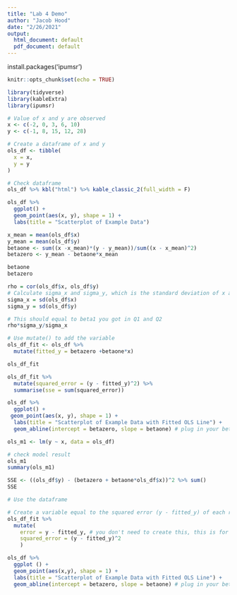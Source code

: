 ```yaml
---
title: "Lab 4 Demo"
author: "Jacob Hood"
date: "2/26/2021"
output:
  html_document: default
  pdf_document: default
---
```

install.packages('ipumsr')
```r
knitr::opts_chunk$set(echo = TRUE)

library(tidyverse)
library(kableExtra) 
library(ipumsr)
```

```r
# Value of x and y are observed
x <- c(-2, 0, 3, 6, 10) 
y <- c(-1, 8, 15, 12, 28)

# Create a dataframe of x and y
ols_df <- tibble(
  x = x,
  y = y
)
```


```r
# Check dataframe
ols_df %>% kbl("html") %>% kable_classic_2(full_width = F)

ols_df %>%
  ggplot() +
  geom_point(aes(x, y), shape = 1) +
  labs(title = "Scatterplot of Example Data")
```



```r
x_mean = mean(ols_df$x)
y_mean = mean(ols_df$y)
betaone <- sum((x -x_mean)*(y - y_mean))/sum((x - x_mean)^2)
betazero <- y_mean - betaone*x_mean

betaone
betazero
```

```r
rho = cor(ols_df$x, ols_df$y)
# Calculate sigma_x and sigma_y, which is the standard deviation of x and y
sigma_x = sd(ols_df$x)
sigma_y = sd(ols_df$y)

# This should equal to beta1 you got in Q1 and Q2
rho*sigma_y/sigma_x
```
```r
# Use mutate() to add the variable
ols_df_fit <- ols_df %>%
  mutate(fitted_y = betazero +betaone*x)

ols_df_fit
```


```r
ols_df_fit %>%
  mutate(squared_error = (y - fitted_y)^2) %>%
  summarise(sse = sum(squared_error))
```

```r
ols_df %>%
  ggplot() +
 geom_point(aes(x, y), shape = 1) +
  labs(title = "Scatterplot of Example Data with Fitted OLS Line") +
  geom_abline(intercept = betazero, slope = betaone) # plug in your beta results

ols_m1 <- lm(y ~ x, data = ols_df)

# check model result
ols_m1
summary(ols_m1)
```
```r
SSE <- ((ols_df$y) - (betazero + betaone*ols_df$x))^2 %>% sum()
SSE
```
```r
# Use the dataframe

# Create a variable equal to the squared error (y - fitted_y) of each row
ols_df_fit %>% 
  mutate(
    error = y - fitted_y, # you don't need to create this, this is for reference
    squared_error = (y - fitted_y)^2
    ) 
```
```r
ols_df %>%
  ggplot () +
  geom_point(aes(x,y), shape = 1) +
  labs(title = "Scatterplot of Example Data with Fitted OLS Line") +
  geom_abline(intercept = betazero, slope = betaone) # plug in your beta results
```

